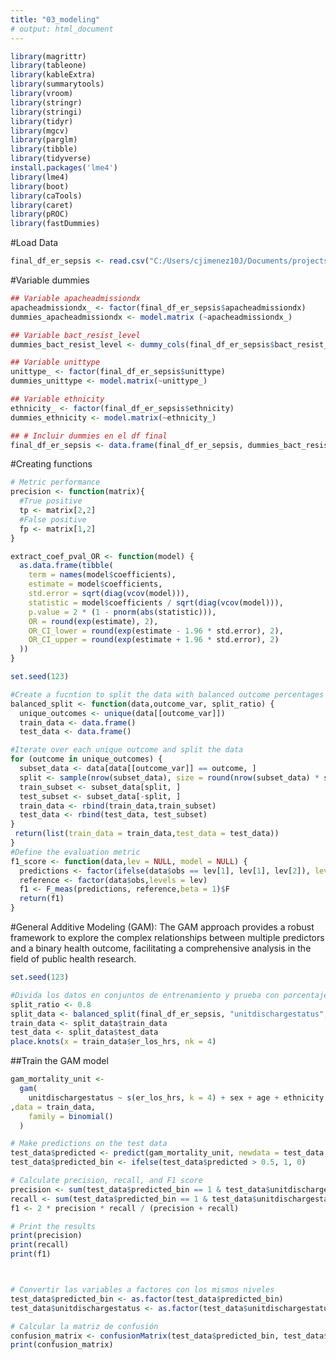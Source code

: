 ```yaml
---
title: "03_modeling"
# output: html_document
---
```

```r
library(magrittr)
library(tableone)
library(kableExtra)
library(summarytools)
library(vroom)
library(stringr)
library(stringi)
library(tidyr)
library(mgcv)
library(parglm)
library(tibble)
library(tidyverse)
install.packages('lme4')
library(lme4)
library(boot)
library(caTools)
library(caret)
library(pROC)
library(fastDummies)
```
#Load Data
```r
final_df_er_sepsis <- read.csv("C:/Users/cjimenez10J/Documents/projects/r_urgencias_sepsis/r_urgencias_sepsis/Figures/selected_data.csv")
```
#Variable dummies
```r
## Variable apacheadmissiondx
apacheadmissiondx_ <- factor(final_df_er_sepsis$apacheadmissiondx)
dummies_apacheadmissiondx <- model.matrix (~apacheadmissiondx_)

## Variable bact_resist_level
dummies_bact_resist_level <- dummy_cols(final_df_er_sepsis$bact_resist_level, remove_first_dummy = FALSE)

## Variable unittype
unittype_ <- factor(final_df_er_sepsis$unittype)
dummies_unittype <- model.matrix(~unittype_)

## Variable ethnicity
ethnicity_ <- factor(final_df_er_sepsis$ethnicity)
dummies_ethnicity <- model.matrix(~ethnicity_)

## # Incluir dummies en el df final
final_df_er_sepsis <- data.frame(final_df_er_sepsis, dummies_bact_resist_level[,2:4],dummies_unittype[,2:8],dummies_ethnicity[,2:7],dummies_apacheadmissiondx[,2:12])
```
#Creating functions
```r
# Metric performance
precision <- function(matrix){
  #True positive
  tp <- matrix[2,2]
  #False positive
  fp <- matrix[1,2]
}

extract_coef_pval_OR <- function(model) {
  as.data.frame(tibble(
    term = names(model$coefficients),
    estimate = model$coefficients,
    std.error = sqrt(diag(vcov(model))),
    statistic = model$coefficients / sqrt(diag(vcov(model))),
    p.value = 2 * (1 - pnorm(abs(statistic))),
    OR = round(exp(estimate), 2),
    OR_CI_lower = round(exp(estimate - 1.96 * std.error), 2),
    OR_CI_upper = round(exp(estimate + 1.96 * std.error), 2)
  ))
}

set.seed(123)

#Create a fucntion to split the data with balanced outcome percentages
balanced_split <- function(data,outcome_var, split_ratio) {
  unique_outcomes <- unique(data[[outcome_var]])
  train_data <- data.frame()
  test_data <- data.frame()

#Iterate over each unique outcome and split the data
for (outcome in unique_outcomes) {
  subset_data <- data[data[[outcome_var]] == outcome, ]
  split <- sample(nrow(subset_data), size = round(nrow(subset_data) * split_ratio))
  train_subset <- subset_data[split, ]
  test_subset <- subset_data[-split, ]
  train_data <- rbind(train_data,train_subset)
  test_data <- rbind(test_data, test_subset)
}
 return(list(train_data = train_data,test_data = test_data))
}
#Define the evaluation metric
f1_score <- function(data,lev = NULL, model = NULL) {
  predictions <- factor(ifelse(data$obs == lev[1], lev[1], lev[2]), levels = lev)
  reference <- factor(data$obs,levels = lev)
  f1 <- F_meas(predictions, reference,beta = 1)$F
  return(f1)
}

```


#General Additive Modeling (GAM): The GAM approach provides a robust framework to explore the complex relationships between multiple predictors and a binary health outcome, facilitating a comprehensive analysis in the field of public health research.
```r
set.seed(123)

#Divida los datos en conjuntos de entrenamiento y prueba con porcentajes de resultados equilibrados 
split_ratio <- 0.8
split_data <- balanced_split(final_df_er_sepsis, "unitdischargestatus", split_ratio)
train_data <- split_data$train_data
test_data <- split_data$test_data
place.knots(x = train_data$er_los_hrs, nk = 4)


```



##Train the GAM model
```r
gam_mortality_unit <- 
  gam(
    unitdischargestatus ~ s(er_los_hrs, k = 4) + sex + age + ethnicity + hospitalid + er_los_hrs + sepsis_bin + infection_bin + apacheadmissiondx + unittype + apachescoreIV + bact_resist_level + final_charlson_score + hist_metastasis_bin + hist_vih_sida_bin + hist_cirrosis_liver_bin + hist_stroke_bin + hist_renal_bin + hist_diabetes_bin + hist_cancer_bin + hist_leukemia_bin + hist_lymphoma_bin + hist_myocardial_infar_bin + hist_chf_bin + hist_pvd_bin + hist_tia_bin + hist_dementia_bin + hist_copd_bin + hist_ctd_bin + hist_pud_bin + hist_liver_bin + .data_Not.infection + .data_Not.resistant + .data_Resistant + unittype_CCU.CTICU + unittype_CSICU + unittype_CTICU + unittype_Med.Surg.ICU + unittype_MICU + unittype_Neuro.ICU + unittype_SICU + ethnicity_African.American + ethnicity_Asian + ethnicity_Caucasian + ethnicity_Hispanic + ethnicity_Native.American + ethnicity_Other.Unknown + apacheadmissiondx_Cellulitis.and.localized.soft.tissue.infections + apacheadmissiondx_Cellulitis.and.localized.soft.tissue.infections..surgery.for + apacheadmissiondx_Infection.abscess..other.surgery.for + apacheadmissiondx_Renal.infection.abscess + apacheadmissiondx_Sepsis..cutaneous.soft.tissue + apacheadmissiondx_Sepsis..GI + apacheadmissiondx_Sepsis..gynecologic + apacheadmissiondx_Sepsis..other + apacheadmissiondx_Sepsis..pulmonary + apacheadmissiondx_Sepsis..renal.UTI..including.bladder. + apacheadmissiondx_Sepsis..unknown
,data = train_data,
    family = binomial()
  )

# Make predictions on the test data
test_data$predicted <- predict(gam_mortality_unit, newdata = test_data, type = "response")
test_data$predicted_bin <- ifelse(test_data$predicted > 0.5, 1, 0)

# Calculate precision, recall, and F1 score
precision <- sum(test_data$predicted_bin == 1 & test_data$unitdischargestatus == "Sí") / sum(test_data$predicted_bin == 1)
recall <- sum(test_data$predicted_bin == 1 & test_data$unitdischargestatus == "Sí") / sum(test_data$unitdischargestatus == "Sí")
f1 <- 2 * precision * recall / (precision + recall)

# Print the results
print(precision)
print(recall)
print(f1)



# Convertir las variables a factores con los mismos niveles
test_data$predicted_bin <- as.factor(test_data$predicted_bin)
test_data$unitdischargestatus <- as.factor(test_data$unitdischargestatus)

# Calcular la matriz de confusión
confusion_matrix <- confusionMatrix(test_data$predicted_bin, test_data$unitdischargestatus)
print(confusion_matrix)


```


